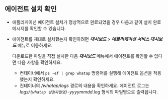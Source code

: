 ## 에이전트 설치 확인

* 애플리케이션 에이전트 설치가 정상적으로 완료되었을 경우 다음과 같이 설치 완료 메시지를 확인할 수 있습니다.

  <ImgLang img='k8s-app-agent-install-check.png' desc='쿠버네티스 에이전트 설치 확인' /> 

* 에이전트를 제대로 설치했는지 확인하려면 ***대시보드*** > ***애플리케이션 서비스 대시보드*** 메뉴로 이동하세요.

  다운로드한 파일을 직접 설치한 다음 ***대시보드*** 메뉴에서 에이전트를 확인할 수 없다면 다음 사항을 확인하세요.

  * 컨테이너에서 `ps -ef | grep whatap` 명령어를 실행해 에이전트 옵션을 적용했는지 확인하세요.
  * 컨테이너의 */whatap/logs* 경로의 내용을 확인하세요. 에이전트 로그는 *logs/`{whatap 설정파일명}`-yyyymmdd.log* 형식의 파일명으로 출력됩니다.
